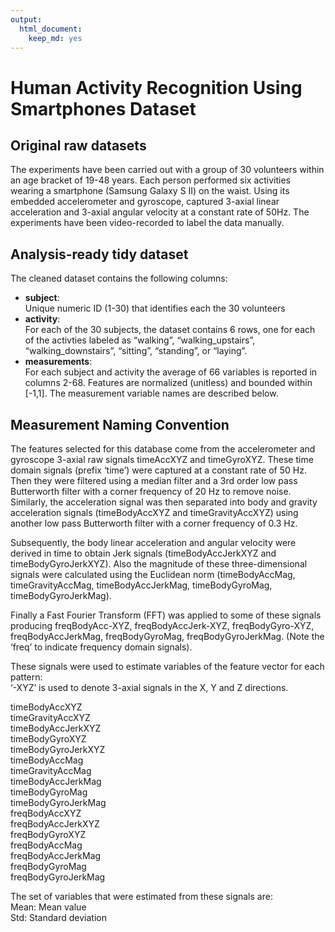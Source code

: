 ```yaml
---
output:
  html_document:
    keep_md: yes
---
```

# Human Activity Recognition Using Smartphones Dataset

## Original raw datasets
The experiments have been carried out with a group of 30 volunteers within an age bracket of 19-48 years. Each person performed six activities wearing a smartphone (Samsung Galaxy S II) on the waist. Using its embedded accelerometer and gyroscope, captured 3-axial linear acceleration and 3-axial angular velocity at a constant rate of 50Hz. The experiments have been video-recorded to label the data manually. 


## Analysis-ready tidy dataset
The cleaned dataset contains the following columns:  

- **subject**:  
Unique numeric ID (1-30) that identifies each the 30 volunteers  
- **activity**:  
For each of the 30 subjects, the dataset contains 6 rows, one for each of the activties labeled as "walking", "walking_upstairs", "walking_downstairs", "sitting", "standing", or "laying".  
- **measurements**:  
For each subject and activity the average of 66 variables is reported in columns 2-68. Features are normalized (unitless) and bounded within [-1,1]. The measurement variable names are described below.  


## Measurement Naming Convention  
The features selected for this database come from the accelerometer and gyroscope 3-axial raw signals timeAccXYZ and timeGyroXYZ. These time domain signals (prefix 'time') were captured at a constant rate of 50 Hz. Then they were filtered using a median filter and a 3rd order low pass Butterworth filter with a corner frequency of 20 Hz to remove noise. Similarly, the acceleration signal was then separated into body and gravity acceleration signals (timeBodyAccXYZ and timeGravityAccXYZ) using another low pass Butterworth filter with a corner frequency of 0.3 Hz.   

Subsequently, the body linear acceleration and angular velocity were derived in time to obtain Jerk signals (timeBodyAccJerkXYZ and timeBodyGyroJerkXYZ). Also the magnitude of these three-dimensional signals were calculated using the Euclidean norm (timeBodyAccMag, timeGravityAccMag, timeBodyAccJerkMag, timeBodyGyroMag, timeBodyGyroJerkMag). 

Finally a Fast Fourier Transform (FFT) was applied to some of these signals producing freqBodyAcc-XYZ, freqBodyAccJerk-XYZ, freqBodyGyro-XYZ, freqBodyAccJerkMag, freqBodyGyroMag, freqBodyGyroJerkMag. (Note the 'freq' to indicate frequency domain signals). 

These signals were used to estimate variables of the feature vector for each pattern:  
'-XYZ' is used to denote 3-axial signals in the X, Y and Z directions.

timeBodyAccXYZ  
timeGravityAccXYZ  
timeBodyAccJerkXYZ  
timeBodyGyroXYZ  
timeBodyGyroJerkXYZ  
timeBodyAccMag  
timeGravityAccMag  
timeBodyAccJerkMag  
timeBodyGyroMag  
timeBodyGyroJerkMag  
freqBodyAccXYZ  
freqBodyAccJerkXYZ  
freqBodyGyroXYZ  
freqBodyAccMag  
freqBodyAccJerkMag  
freqBodyGyroMag  
freqBodyGyroJerkMag   


The set of variables that were estimated from these signals are:  
Mean: Mean value  
Std: Standard deviation


